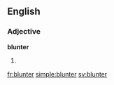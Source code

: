 ==English==

===Adjective===
'''blunter'''

# {{comparative of|blunt}}

[[fr:blunter]]
[[simple:blunter]]
[[sv:blunter]]